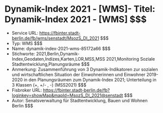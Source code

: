 # Dynamik-Index 2021 - [WMS]- Titel: Dynamik-Index 2021 - [WMS] $$$
- Service URL: https://fbinter.stadt-berlin.de/fb/wms/senstadt/MsozS_DI_2021 $$$
- Typ: WMS $$$
- Name: dynamik-index-2021-wms-85172a66 $$$
- Stichworte: 2021,Berlin,Dynamik-Index,Geodaten,Indizes,Karten,LOR,MSS,MSS 2021,Monitoring Soziale Stadtentwicklung,Planungsräume $$$
- Anmerkung: Zusammenführung von 3 Dynamik-Indikatoren zur sozialen und wirtschaftlichen Situation der Einwohnerinnen und Einwohner 2019-2020 in den Planungsräumen zum Dynamik-Index 2021; Unterteilung in 3 Klassen (+, +/- , -) (MSS2021) $$$
- Fisbroker URL: https://fbinter.stadt-berlin.de/fb?loginkey=showMap&mapId=MsozS_DI_2021@senstadt $$$
- Autor: Senatsverwaltung für Stadtentwicklung, Bauen und Wohnen Berlin $$$
